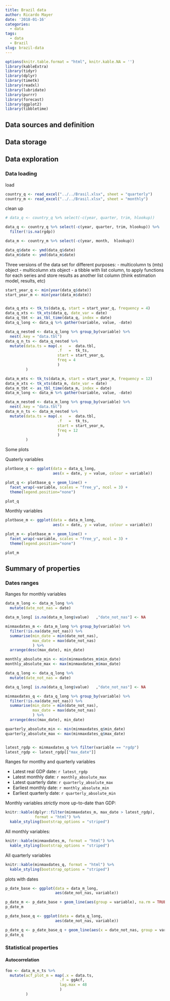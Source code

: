 ```yaml
---
title: Brazil data
author: Ricardo Mayer
date: '2018-01-16'
categories:
  - data
tags:
  - data
  - Brazil
slug: brazil-data
---
```


```r
options(knitr.table.format = "html", knitr.kable.NA = '') 
library(kableExtra)
library(tidyr)
library(dplyr)
library(timetk)
library(readxl)
library(lubridate)
library(purrr)
library(forecast)
library(ggplot2)
library(tibbletime)
```


## Data sources and definition

## Data storage 

## Data exploration

### Data loading

load
```r
country_q <- read_excel("../../Brasil.xlsx", sheet = "quarterly")
country_m <- read_excel("../../Brasil.xlsx", sheet = "monthly")
```



clean up

```r
# data_q <- country_q %>% select(-c(year, quarter, trim, hlookup)) 

data_q <- country_q %>% select(-c(year, quarter, trim, hlookup)) %>%
  filter(!is.na(rgdp))

data_m <- country_m %>% select(-c(year, month,  hlookup)) 

data_q$date <- ymd(data_q$date)
data_m$date <- ymd(data_m$date)
```

Three versions of the data set for different purposes:
- multicolumn ts (mts) object 
- multicolumn xts object
- a tibble with list column, to apply functions for each series and store results as another list column (think estimation model, results, etc)

```r
start_year_q <- min(year(data_q$date))
start_year_m <- min(year(data_m$date))


data_q_mts <- tk_ts(data_q, start = start_year_q, frequency = 4)
data_q_xts <- tk_xts(data_q, date_var = date)
data_q_tbt <- as_tbl_time(data_q, index = date)
data_q_long <- data_q %>% gather(variable, value, -date)

data_q_nested <- data_q_long %>% group_by(variable) %>% 
  nest(.key = "data.tbl")
data_q_n_ts <- data_q_nested %>% 
  mutate(data.ts = map(.x   =  data.tbl,
                       .f   =  tk_ts,
                       start = start_year_q,
                       freq = 4
                       )
         )

data_m_mts <- tk_ts(data_m, start = start_year_m, frequency = 12)
data_m_xts <- tk_xts(data_m, date_var = date)
data_m_tbt <- as_tbl_time(data_m, index = date)
data_m_long <- data_m %>% gather(variable, value, -date)

data_m_nested <- data_m_long %>% group_by(variable) %>% 
  nest(.key = "data.tbl")
data_m_n_ts <- data_m_nested %>% 
  mutate(data.ts = map(.x   =  data.tbl,
                       .f   =  tk_ts,
                       start = start_year_m,
                       freq = 12
                       )
         )

```

Some plots

Quaterly variables
```r
plotbase_q <- ggplot(data = data_q_long,
                     aes(x = date, y = value, colour = variable))  

plot_q <- plotbase_q + geom_line() + 
  facet_wrap(~variable, scales = "free_y", ncol = 3) + 
  theme(legend.position="none")

plot_q
```


Monthly variables
```r
plotbase_m <- ggplot(data = data_m_long,
                     aes(x = date, y = value, colour = variable))  

plot_m <- plotbase_m + geom_line() + 
  facet_wrap(~variable, scales = "free_y", ncol = 3) +
  theme(legend.position="none") 

plot_m
```


## Summary of properties

### Dates ranges


Ranges for monthly variables

```r

data_m_long <- data_m_long %>% 
  mutate(date_not_nas = date) 

data_m_long[ is.na(data_m_long$value)   ,"date_not_nas"] <- NA

minmaxdates_m <- data_m_long %>% group_by(variable) %>% 
  filter(!is.na(date_not_nas)) %>% 
  summarise(min_date = min(date_not_nas),
            max_date = max(date_not_nas)
            ) %>% 
  arrange(desc(max_date), min_date)

monthly_absolute_min <- min(minmaxdates_m$min_date)
monthly_absolute_max <- max(minmaxdates_m$max_date)
```


```r

data_q_long <- data_q_long %>% 
  mutate(date_not_nas = date) 

data_q_long[ is.na(data_q_long$value)   ,"date_not_nas"] <- NA

minmaxdates_q <- data_q_long %>% group_by(variable) %>% 
  filter(!is.na(date_not_nas)) %>% 
  summarise(min_date = min(date_not_nas),
            max_date = max(date_not_nas)
            ) %>% 
  arrange(desc(max_date), min_date)

quarterly_absolute_min <- min(minmaxdates_q$min_date)
quarterly_absolute_max <- max(minmaxdates_q$max_date)


latest_rgdp <- minmaxdates_q %>% filter(variable == "rgdp")
latest_rgdp <- latest_rgdp[["max_date"]]

```



Ranges for montlhy and quarterly variables

- Latest real GDP date:  `r latest_rgdp` 
- Latest monthly date: `r monthly_absolute_max`  
- Latest quarterly date: `r quarterly_absolute_max`  
- Earliest monthly date: `r monthly_absolute_min`  
- Earliest quarterly date: `r quarterly_absolute_min`  

Monthly variables *strictly* more up-to-date than GDP:
```r
knitr::kable(dplyr::filter(minmaxdates_m, max_date > latest_rgdp),
             format = "html") %>% 
  kable_styling(bootstrap_options = "striped")
```


 
All monthly variables:
```r
knitr::kable(minmaxdates_m, format = "html") %>% 
  kable_styling(bootstrap_options = "striped")

```


All quarterly variables
```r
knitr::kable(minmaxdates_q, format = "html") %>% 
  kable_styling(bootstrap_options = "striped")

```

plots with dates

```r

p_date_base <- ggplot(data = data_m_long, 
                      aes(date_not_nas, variable)) 

p_date_m <- p_date_base + geom_line(aes(group = variable), na.rm = TRUE, col = "blue")
p_date_m

```



```r

p_date_base_q <- ggplot(data = data_q_long, 
                      aes(date_not_nas, variable)) 

p_date_q <- p_date_base_q + geom_line(aes(x = date_not_nas, group = variable), na.rm = TRUE)
p_date_q

```


### Statistical properties


#### Autocorrelation

```r

foo <- data_m_n_ts %>% 
  mutate(acf_plot_m = map(.x = data.ts,
                        .f = ggAcf,
                        lag.max = 48
                        )
         )
  

```



